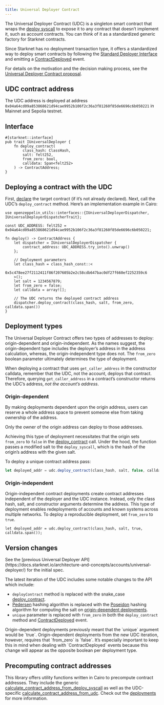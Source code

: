 ```yaml
---
title: Universal Deployer Contract
---
```


The Universal Deployer Contract (UDC) is a singleton smart contract that wraps the [deploy syscall](https://docs.starknet.io/architecture-and-concepts/smart-contracts/system-calls-cairo1/#deploy) to expose it to any contract that doesn’t implement it, such as account contracts. You can think of it as a standardized generic factory for Starknet contracts.

Since Starknet has no deployment transaction type, it offers a standardized way to deploy smart contracts by following the [Standard Deployer Interface](https://community.starknet.io/t/snip-deployer-contract-interface/2772) and emitting a [ContractDeployed](/api/udc.mdx#IUniversalDeployer-ContractDeployed) event.

For details on the motivation and the decision making process, see the [Universal Deployer Contract proposal](https://community.starknet.io/t/universal-deployer-contract-proposal/1864).

## UDC contract address

The UDC address is deployed at address `0x04a64cd09a853868621d94cae9952b106f2c36a3f81260f85de6696c6b050221` in Mainnet and Sepolia testnet.

## Interface

```cairo
#[starknet::interface]
pub trait IUniversalDeployer {
    fn deploy_contract(
        class_hash: ClassHash,
        salt: felt252,
        from_zero: bool,
        calldata: Span<felt252>
    ) -> ContractAddress;
}
```

## Deploying a contract with the UDC

First, [declare](https://docs.starknet.io/architecture-and-concepts/network-architecture/transactions/#declare-transaction) the target contract (if it’s not already declared).
Next, call the UDC’s `deploy_contract` method.
Here’s an implementation example in Cairo:

```cairo
use openzeppelin_utils::interfaces::{IUniversalDeployerDispatcher, IUniversalDeployerDispatcherTrait};

const UDC_ADDRESS: felt252 = 0x04a64cd09a853868621d94cae9952b106f2c36a3f81260f85de6696c6b050221;

fn deploy() -> ContractAddress {
    let dispatcher = IUniversalDeployerDispatcher {
        contract_address: UDC_ADDRESS.try_into().unwrap()
    };

    // Deployment parameters
    let class_hash = class_hash_const::<
       0x5c478ee27f2112411f86f207605b2e2c58cdb647bac0df27f660ef2252359c6
    >();
    let salt = 1234567879;
    let from_zero = false;
    let calldata = array![];

    // The UDC returns the deployed contract address
    dispatcher.deploy_contract(class_hash, salt, from_zero, calldata.span())
}
```

## Deployment types

The Universal Deployer Contract offers two types of addresses to deploy: origin-dependent and origin-independent.
As the names suggest, the origin-dependent type includes the deployer’s address in the address calculation,
whereas, the origin-independent type does not.
The `from_zero` boolean parameter ultimately determines the type of deployment.

<Callout type='warn'>


When deploying a contract that uses `get_caller_address` in the constructor calldata, remember that the UDC, not the account, deploys that contract.
Therefore, querying `get_caller_address` in a contract’s constructor returns the UDC’s address, _not the account’s address_.

</Callout>

### Origin-dependent

By making deployments dependent upon the origin address, users can reserve a whole address space to prevent someone else from taking ownership of the address.

Only the owner of the origin address can deploy to those addresses.

Achieving this type of deployment necessitates that the origin sets `from_zero` to `false` in the [deploy_contract](/api/udc.mdx#UniversalDeployer-deploy_contract) call.
Under the hood, the function passes a modified salt to the `deploy_syscall`, which is the hash of the origin’s address with the given salt.

To deploy a unique contract address pass:

```js
let deployed_addr = udc.deploy_contract(class_hash, salt, false, calldata.span());
```

### Origin-independent

Origin-independent contract deployments create contract addresses independent of the deployer and the UDC instance.
Instead, only the class hash, salt, and constructor arguments determine the address.
This type of deployment enables redeployments of accounts and known systems across multiple networks.
To deploy a reproducible deployment, set `from_zero` to `true`.

```cairo
let deployed_addr = udc.deploy_contract(class_hash, salt, true, calldata.span());
```

## Version changes

<Callout>
See the [previous Universal Deployer API](https://docs.starknet.io/architecture-and-concepts/accounts/universal-deployer/) for the initial spec.
</Callout>

The latest iteration of the UDC includes some notable changes to the API which include:

* `deployContract` method is replaced with the snake_case [deploy_contract](/api/udc.mdx#UniversalDeployer-deploy_contract).
* [Pedersen](https://docs.starknet.io/architecture-and-concepts/cryptography/#pedersen_hash) hashing algorithm is replaced with the [Poseidon](https://docs.starknet.io/architecture-and-concepts/cryptography/#poseidon_hash) hashing algorithm for computing the salt on [origin-dependent deployments](#origin_dependent).
* `unique` parameter is replaced with `from_zero` in both the `deploy_contract` method and [ContractDeployed](/api/udc.mdx#IUniversalDeployer-ContractDeployed) event.

<Callout type='warn'>
Origin-dependent deployments previously meant that the `unique` argument would be `true`.
</Callout>
Origin-dependent deployments from the new UDC iteration, however, requires that `from_zero` is `false`.
It’s especially important to keep this in mind when dealing with `ContractDeployed` events because this change will appear as the opposite boolean per deployment type.

## Precomputing contract addresses

This library offers utility functions written in Cairo to precompute contract addresses.
They include the generic [calculate_contract_address_from_deploy_syscall](/api/utilities.mdx#deployments-calculate_contract_address_from_deploy_syscall) as well as the UDC-specific [calculate_contract_address_from_udc](/api/utilities.mdx#deployments-calculate_contract_address_from_udc).
Check out the [deployments](/api/utilities.mdx#deployments) for more information.
